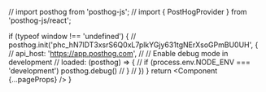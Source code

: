 // import posthog from 'posthog-js';
// import { PostHogProvider } from 'posthog-js/react';



  if (typeof window !== 'undefined') {
    // posthog.init('phc_hN7lDT3xsrS6Q0xL7plkYGjy631tgNErXsoGPmBU0UH', {
    //   api_host: 'https://app.posthog.com',
    //   // Enable debug mode in development
    //   loaded: (posthog) => {
    //       if (process.env.NODE_ENV === 'development') posthog.debug()
    //   }
    // })
  }
  return <Component {...pageProps} />
}


